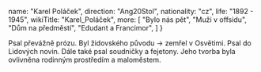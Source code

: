 
  name: "Karel Poláček",
  direction: "Ang20Stol",
  nationality: "cz",
  life: "1892 - 1945",
  wikiTitle: "Karel_Poláček",
  more: [
      "Bylo nás pět",
      "Muži v offsidu",
      "Dům na předměstí",
      "Edudant a Francimor",
  ]
}

<Author author={author} wikiText />

Psal převážně prózu. Byl židovského původu -> zemřel v Osvětimi. Psal do Lidových novin. Dále také psal soudničky a fejetony. Jeho tvorba byla ovlivněna rodinným prostředím a maloměstem.